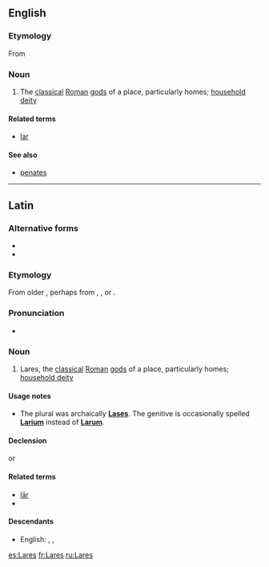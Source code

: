 {{also|lares|läres}}
==English==

===Etymology===
{{wikipedia}}
From {{etyl|la|en}} {{m|la|Lares}}

===Noun===
{{head|en|noun}}

# The [[classical]] [[Roman]] [[god]]s of a place, particularly homes; [[household deity]]

====Related terms====
* [[lar]]

====See also====
* [[penates]]

----

==Latin==

===Alternative forms===
* {{alter|la|larēs}}
* {{alter|la|Lasēs}}

===Etymology===
From older {{m|la|Lasēs}}, perhaps from {{etyl|ett|la}} {{m|ett|𐌋𐌀𐌓|tr=lar}}, {{m|ett|𐌋𐌀𐌓𐌔|tr=lars}}, or {{m|ett|𐌋𐌀𐌓𐌈|tr=lartʰ||lord}}.

===Pronunciation===
* {{la-pronunc|Larēs}}

===Noun===
{{la-noun|Larēs||Larum|m|third}}

# Lares, the [[classical]] [[Roman]] [[god]]s of a place, particularly homes; [[household deity]]

====Usage notes====
* The plural was archaically '''[[Lases]]'''. The genitive is occasionally spelled '''[[Larium]]''' instead of '''[[Larum]]'''.

====Declension====
{{la-decl-3rd|Lārs|Lar|num=pl}}
or
{{la-decl-3rd-I|Lārs|Lar|num=pl}}

====Related terms====
* [[lar#Latin|lār]]
* {{l|la|larva}}

====Descendants====
* English: {{l|en|lares}}, {{l|en|Lares}}, {{l|en|Lars}}

[[es:Lares]]
[[fr:Lares]]
[[ru:Lares]]